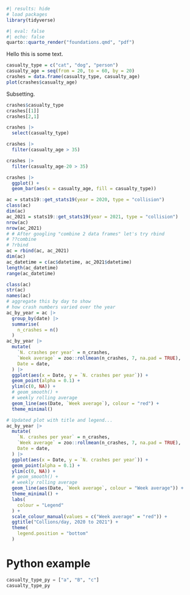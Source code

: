 
```r
#| results: hide
# load packages
library(tidyverse)
```


```r
#| eval: false
#| echo: false
quarto::quarto_render("foundations.qmd", "pdf")
```



Hello this is some text.

```r
casualty_type = c("cat", "dog", "person")
casualty_age = seq(from = 20, to = 60, by = 20)
crashes = data.frame(casualty_type, casualty_age)
plot(crashes$casualty_age)
```

Subsetting.

```r
crashes$casualty_type
crashes[[1]]
crashes[2,1]
```

```r
crashes |>
  select(casualty_type)

crashes |> 
  filter(casualty_age > 35)

crashes |> 
  filter(casualty_age-20 > 35)

crashes |>
  ggplot() +
  geom_bar(aes(x = casualty_age, fill = casualty_type))
```


```r
ac = stats19::get_stats19(year = 2020, type = "collision")
class(ac)
dim(ac)
ac_2021 = stats19::get_stats19(year = 2021, type = "collision")
nrow(ac)
nrow(ac_2021)
# # After googling "combine 2 data frames" let's try rbind
# ??combine
# ?rbind
ac = rbind(ac, ac_2021)
dim(ac)
ac_datetime = c(ac$datetime, ac_2021$datetime)
length(ac_datetime)
range(ac_datetime)

class(ac)
str(ac)
names(ac)
# aggregate this by day to show 
# how crash numbers varied over the year
ac_by_year = ac |>
  group_by(date) |>
  summarise(
    n_crashes = n()
  )
ac_by_year |>
  mutate(
    `N. crashes per year` = n_crashes,
    `Week average` = zoo::rollmean(n_crashes, 7, na.pad = TRUE),
    Date = date,
  ) |> 
  ggplot(aes(x = Date, y = `N. crashes per year`)) +
  geom_point(alpha = 0.1) +
  ylim(c(0, NA)) +
  # geom_smooth() +
  # weekly rolling average
  geom_line(aes(Date, `Week average`), colour = "red") +
  theme_minimal()
```

```r
# Updated plot with title and legend...
ac_by_year |>
  mutate(
    `N. crashes per year` = n_crashes,
    `Week average` = zoo::rollmean(n_crashes, 7, na.pad = TRUE),
    Date = date,
  ) |> 
  ggplot(aes(x = Date, y = `N. crashes per year`)) +
  geom_point(alpha = 0.1) +
  ylim(c(0, NA)) +
  # geom_smooth() +
  # weekly rolling average
  geom_line(aes(Date, `Week average`, colour = "Week average")) +
  theme_minimal() +
  labs(
    colour = "Legend"
  ) +
  scale_colour_manual(values = c("Week average" = "red")) +
  ggtitle("Collions/day, 2020 to 2021") +
  theme(
    legend.position = "bottom"
  )
```












# Python example

```python
casualty_type_py = ["a", "B", "c"]
casualty_type_py
```



